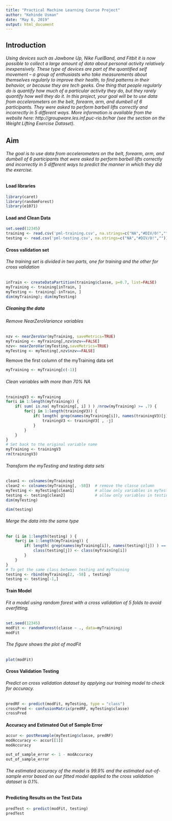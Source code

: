 ---
title: "Practical Machine Learning Course Project"
author: "Kehinde Usman"
date: "May 6, 2019"
output: html_document
---

## Introduction 

###### Using devices such as Jawbone Up, Nike FuelBand, and Fitbit it is now possible to collect a large amount of data about personal activity relatively inexpensively. These type of devices are part of the quantified self movement – a group of enthusiasts who take measurements about themselves regularly to improve their health, to find patterns in their behavior, or because they are tech geeks. One thing that people regularly do is quantify how much of a particular activity they do, but they rarely quantify how well they do it. In this project, your goal will be to use data from accelerometers on the belt, forearm, arm, and dumbell of 6 participants. They were asked to perform barbell lifts correctly and incorrectly in 5 different ways. More information is available from the website here: http://groupware.les.inf.puc-rio.br/har (see the section on the Weight Lifting Exercise Dataset). 

## Aim
###### The goal is to use data from accelerometers on the belt, forearm, arm, and dumbell of 6 participants that were asked to perform barbell lifts correctly and incorrectly in 5 different ways to predict the manner in which they did the exercise.

#### Load libraries
```{r}
library(caret)
library(randomForest)
library(e1071)
```

#### Load and Clean Data
```{r}
set.seed(12345)
training <- read.csv('pml-training.csv', na.strings=c("NA","#DIV/0!",""))
testing <- read.csv('pml-testing.csv', na.strings=c("NA","#DIV/0!",""))
```

#### Cross validation set
###### The training set is divided in two parts, one for training and the other for cross validation
```{r}
inTrain <- createDataPartition(training$classe, p=0.7, list=FALSE)
myTraining <- training[inTrain, ]
myTesting <- training[-inTrain, ]
dim(myTraining); dim(myTesting)
```

##### Cleaning the data

###### Remove NearZeroVariance variables

```{r}
nzv <- nearZeroVar(myTraining, saveMetrics=TRUE)
myTraining <- myTraining[,nzv$nzv==FALSE]
nzv<- nearZeroVar(myTesting,saveMetrics=TRUE)
myTesting <- myTesting[,nzv$nzv==FALSE]
```

Remove the first column of the myTraining data set

```{r}
myTraining <- myTraining[c(-1)]
```

###### Clean variables with more than 70% NA

```{r}
trainingV3 <- myTraining
for(i in 1:length(myTraining)) {
    if( sum( is.na( myTraining[, i] ) ) /nrow(myTraining) >= .7) {
        for(j in 1:length(trainingV3)) {
            if( length( grep(names(myTraining[i]), names(trainingV3)[j]) ) == 1)  {
                trainingV3 <- trainingV3[ , -j]
            }   
        } 
    }
}
# Set back to the original variable name
myTraining <- trainingV3
rm(trainingV3)
```

###### Transform the myTesting and testing data sets

```{r}
clean1 <- colnames(myTraining)
clean2 <- colnames(myTraining[, -58])  # remove the classe column
myTesting <- myTesting[clean1]         # allow only variables in myTesting that are also in myTraining
testing <- testing[clean2]             # allow only variables in testing that are also in myTraining
dim(myTesting)
```

```{r}
dim(testing)
```

###### Merge the data into the same type

```{r}
for (i in 1:length(testing) ) {
    for(j in 1:length(myTraining)) {
        if( length( grep(names(myTraining[i]), names(testing)[j]) ) == 1)  {
            class(testing[j]) <- class(myTraining[i])
        }      
    }      
}
# To get the same class between testing and myTraining
testing <- rbind(myTraining[2, -58] , testing)
testing <- testing[-1,]
```


#### Train Model
###### Fit a model using random forest with a cross validation of 5 folds to avoid overfitting.

```{r}
set.seed(12345)
modFit <- randomForest(classe ~ ., data=myTraining)
modFit
```

###### The figure shows the plot of modFit
```{r}
plot(modFit)
```
#### Cross Validation Testing
###### Predict on cross validation dataset by applying our training model to check for accuracy.
```{r}
predRF <- predict(modFit, myTesting, type = "class")
crossPred <- confusionMatrix(predRF, myTesting$classe)
crossPred
```
#### Accuracy and Estimated Out of Sample Error
```{r}
accur <- postResample(myTesting$classe, predRF)
modAccuracy <- accur[[1]]
modAccuracy

out_of_sample_error <- 1 - modAccuracy
out_of_sample_error

``` 

###### The estimated accuracy of the model is 99.9% and the estimated out-of-sample error based on our fitted model applied to the cross validation dataset is 0.1%.

#### Predicting Results on the Test Data

```{r}
predTest <- predict(modFit, testing)
predTest
```